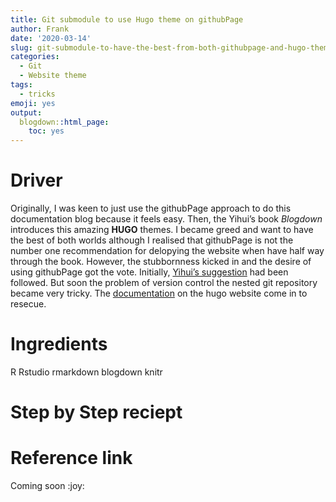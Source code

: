```yaml
---
title: Git submodule to use Hugo theme on githubPage
author: Frank
date: '2020-03-14'
slug: git-submodule-to-have-the-best-from-both-githubpage-and-hugo-theme
categories:
  - Git
  - Website theme
tags:
  - tricks
emoji: yes
output:
  blogdown::html_page:
    toc: yes
---
```



# Driver

Originally, I was keen to just use the githubPage approach to do this documentation blog because it feels easy. Then, the Yihui's book _Blogdown_ introduces this amazing **HUGO** themes. I became greed and want to have the best of both worlds although I realised that githubPage is not the number one recommendation for delopying the website when have half way through the book. However, the stubbornness kicked in and the desire of using githubPage got the vote. Initially, [Yihui's suggestion](https://bookdown.org/yihui/blogdown/github-pages.html) had been followed. But soon the problem of version control the nested git repository became very tricky. The [documentation](https://gohugo.io/hosting-and-deployment/hosting-on-github/) on the hugo website come in to resecue. 


# Ingredients 

R
Rstudio
rmarkdown
blogdown
knitr




# Step by Step reciept
# Reference link 


[](https://chrisjean.com/git-submodules-adding-using-removing-and-updating/)

Coming soon
:joy: